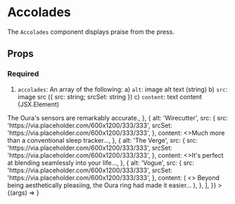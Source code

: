 
<Meta title="Sormus/Elements/Accolades" component={Accolades} />

# Accolades

The `Accolades` component displays praise from the press.

## Props

### Required

1. `accolades`: An array of the following:
   a) `alt`: image alt text (string)
   b) `src`: image src ({ src: string; srcSet: string })
   c) `content`: text content (JSX.Element)

<Canvas>
  <Story
    name="Accolades"
    args={{
      accolades: [
        {
          alt: 'Wired',
          src: {
            src: 'https://via.placeholder.com/600x1200/333/333',
            srcSet: 'https://via.placeholder.com/600x1200/333/333',
          },
          content: <>The Oura's sensors are remarkably accurate.</>,
        },
        {
          alt: 'Wirecutter',
          src: {
            src: 'https://via.placeholder.com/600x1200/333/333',
            srcSet: 'https://via.placeholder.com/600x1200/333/333',
          },
          content: <>Much more than a conventional sleep tracker...</>,
        },
        {
          alt: 'The Verge',
          src: {
            src: 'https://via.placeholder.com/600x1200/333/333',
            srcSet: 'https://via.placeholder.com/600x1200/333/333',
          },
          content: <>It's perfect at blending seamlessly into your life...</>,
        },
        {
          alt: 'Vogue',
          src: {
            src: 'https://via.placeholder.com/600x1200/333/333',
            srcSet: 'https://via.placeholder.com/600x1200/333/333',
          },
          content: (
            <>
              Beyond being aesthetically pleasiing, the Oura ring had made it
              easier...
            </>
          ),
        },
      ],
    }}
  >
    {(args) => <Accolades {...args} />}
  </Story>
</Canvas>

<ArgsTable story="Accolades" />
